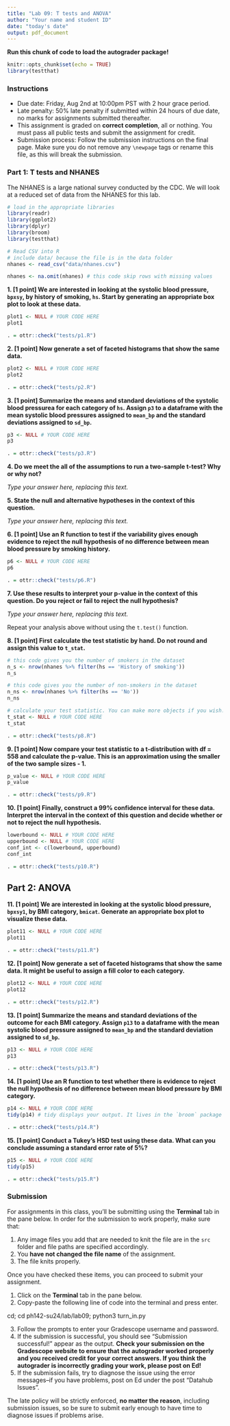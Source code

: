 ```yaml
---
title: "Lab 09: T tests and ANOVA"
author: "Your name and student ID"
date: "today's date"
output: pdf_document
---
```


**Run this chunk of code to load the autograder package!**
```r
knitr::opts_chunk$set(echo = TRUE)
library(testthat)
```

### Instructions 
* Due date: Friday, Aug 2nd at 10:00pm PST with 2 hour grace period.
* Late penalty: 50% late penalty if submitted within 24 hours of due date, no marks for assignments submitted thereafter.
* This assignment is graded on **correct completion**, all or nothing. You must pass all public tests and submit the assignment for credit.
* Submission process: Follow the submission instructions on the final page. Make sure you do not remove any `\newpage` tags or rename this file, as this will break the submission.

### Part 1: T tests and NHANES

The NHANES is a large national survey conducted by the CDC. We will look at a reduced set of data from the NHANES for this lab. 

```r
# load in the appropriate libraries
library(readr)
library(ggplot2)
library(dplyr)
library(broom)
library(testthat)

# Read CSV into R
# include data/ because the file is in the data folder
nhanes <- read_csv("data/nhanes.csv") 

nhanes <- na.omit(nhanes) # this code skip rows with missing values
```

**1. [1 point] We are interested in looking at the systolic blood pressure, `bpxsy`, by history of smoking, `hs`. Start by generating an appropriate box plot to look at these data.**

```r
plot1 <- NULL # YOUR CODE HERE
plot1

```

```r
. = ottr::check("tests/p1.R")
```

\newpage

**2. [1 point] Now generate a set of faceted histograms that show the same data.**

```r
plot2 <- NULL # YOUR CODE HERE
plot2

```

```r
. = ottr::check("tests/p2.R")
```

\newpage

**3. [1 point] Summarize the means and standard deviations of the systolic blood pressurea for each category of `hs`. Assign `p3` to a dataframe with the mean systolic blood pressures assigned to `mean_bp` and the standard deviations assigned to `sd_bp`.**

```r
p3 <- NULL # YOUR CODE HERE
p3

```

```r
. = ottr::check("tests/p3.R")
```

\newpage

**4. Do we meet the all of the assumptions to run a two-sample t-test? Why or why not?**

_Type your answer here, replacing this text._

\newpage

**5. State the null and alternative hypotheses in the context of this question.**

_Type your answer here, replacing this text._

\newpage

**6. [1 point] Use an R function to test if the variability gives enough evidence to reject the null hypothesis of no difference between mean blood pressure by smoking history.**

```r
p6 <- NULL # YOUR CODE HERE
p6

```

```r
. = ottr::check("tests/p6.R")
```

\newpage

**7. Use these results to interpret your p-value in the context of this question. Do you reject or fail to reject the null hypothesis?**


_Type your answer here, replacing this text._

\newpage

Repeat your analysis above without using the `t.test()` function.

**8. [1 point] First calculate the test statistic by hand. Do not round and assign this value to `t_stat`.**

```r
# this code gives you the number of smokers in the dataset
n_s <- nrow(nhanes %>% filter(hs == 'History of smoking'))
n_s

# this code gives you the number of non-smokers in the dataset
n_ns <- nrow(nhanes %>% filter(hs == 'No'))
n_ns

# calculate your test statistic. You can make more objects if you wish.
t_stat <- NULL # YOUR CODE HERE
t_stat


```

```r
. = ottr::check("tests/p8.R")
```

**9. [1 point] Now compare your test statistic to a t-distribution with df = 558 and calculate the p-value. This is an approximation using the smaller of the two sample sizes - 1.**

```r

p_value <- NULL # YOUR CODE HERE
p_value

```

```r
. = ottr::check("tests/p9.R")
```

\newpage

**10. [1 point] Finally, construct a 99% confidence interval for these data. Interpret the interval in the context of this question and decide whether or not to reject the null hypothesis.**

```r
lowerbound <- NULL # YOUR CODE HERE
upperbound <- NULL # YOUR CODE HERE
conf_int <- c(lowerbound, upperbound)
conf_int

```

```r
. = ottr::check("tests/p10.R")
```

\newpage

## Part 2: ANOVA

**11. [1 point] We are interested in looking at the systolic blood pressure, `bpxsy1`, by BMI category, `bmicat`. Generate an appropriate box plot to visualize these data.**

```r
plot11 <- NULL # YOUR CODE HERE
plot11

```

```r
. = ottr::check("tests/p11.R")
```

\newpage

**12. [1 point] Now generate a set of faceted histograms that show the same data. It might be useful to assign a fill color to each category.**

```r
plot12 <- NULL # YOUR CODE HERE
plot12

```

```r
. = ottr::check("tests/p12.R")
```

\newpage

**13. [1 point] Summarize the means and standard deviations of the outcome for each BMI category. Assign `p13` to a dataframe with the mean systolic blood pressure assigned to `mean_bp` and the standard deviation assigned to `sd_bp`.**

```r
p13 <- NULL # YOUR CODE HERE
p13

```

```r
. = ottr::check("tests/p13.R")
```

\newpage

**14. [1 point] Use an R function to test whether there is evidence to reject the null hypothesis of no difference between mean blood pressure by BMI category.**

```r
p14 <- NULL # YOUR CODE HERE
tidy(p14) # tidy displays your output. It lives in the `broom` package

```

```r
. = ottr::check("tests/p14.R")
```

\newpage

**15. [1 point] Conduct a Tukey's HSD test using these data. What can you conclude assuming a standard error rate of 5%?**

```r
p15 <- NULL # YOUR CODE HERE
tidy(p15) 

```

```r
. = ottr::check("tests/p15.R")
```

\newpage

### Submission

For assignments in this class, you'll be submitting using the **Terminal** tab in the pane below. In order for the submission to work properly, make sure that:

1. Any image files you add that are needed to knit the file are in the `src` folder and file paths are specified accordingly.
2. You **have not changed the file name** of the assignment.
3. The file knits properly.

Once you have checked these items, you can proceed to submit your assignment.

1. Click on the **Terminal** tab in the pane below.
2. Copy-paste the following line of code into the terminal and press enter.

cd; cd ph142-su24/lab/lab09; python3 turn_in.py

3. Follow the prompts to enter your Gradescope username and password.
4. If the submission is successful, you should see "Submission successful!" appear as the output. **Check your submission on the Gradescope website to ensure that the autograder worked properly and you received credit for your correct answers. If you think the autograder is incorrectly grading your work, please post on Ed!**
5. If the submission fails, try to diagnose the issue using the error messages--if you have problems, post on Ed under the post "Datahub Issues".

The late policy will be strictly enforced, **no matter the reason**, including submission issues, so be sure to submit early enough to have time to diagnose issues if problems arise.
